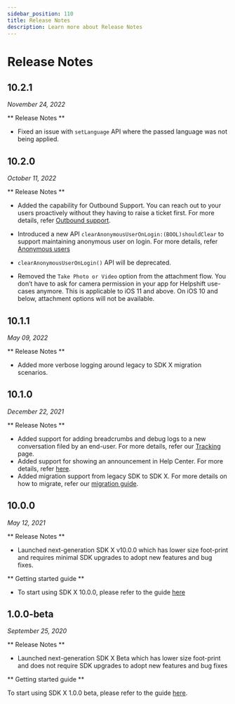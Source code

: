 ```yaml
---
sidebar_position: 110
title: Release Notes
description: Learn more about Release Notes
---
```






# Release Notes

<Intro>




</Intro>



<LatestSdkVersion>

## 10.2.1 
<DownloadButton text="Download SDK" link="[% sdkx_ios.sdk_url %]" classes="mb-4" />

_November 24, 2022_


</LatestSdkVersion>

** Release Notes **

* Fixed an issue with `setLanguage` API where the passed language was not being applied.

## 10.2.0
_October 11, 2022_

** Release Notes **

* Added the capability for Outbound Support. You can reach out to your users proactively without they having to raise a ticket first. For more details, refer [Outbound support](/sdkx_ios/outbound-support).

* Introduced a new API `clearAnonymousUserOnLogin:(BOOL)shouldClear` to support maintaining anonymous user on login. For more details, refer [Anonymous users](/sdkx_ios/users#anonymous-users)

* `clearAnonymousUserOnLogin()` API will be deprecated.

* Removed the `Take Photo or Video` option from the attachment flow. You don’t have to ask for camera permission in your app for Helpshift use-cases anymore. This is applicable to iOS 11 and above. On iOS 10 and below, attachment options will not be available.

## 10.1.1
_May 09, 2022_

** Release Notes **

* Added more verbose logging around legacy to SDK X migration scenarios.

## 10.1.0
_December 22, 2021_

** Release Notes **

* Added support for adding breadcrumbs and debug logs to a new conversation filed by an end-user. For more details, refer our [Tracking](/sdkx_ios/tracking) page.
* Added support for showing an announcement in Help Center. For more details, refer [here](https://support.helpshift.com/hc/en/13-helpshift-technical-support/faq/643-help-center-procedures-prepare-an-announcement/).
* Added migration support from legacy SDK to SDK X. For more details on how to migrate, refer our [migration guide](/sdkx_ios/migration-guide).


## 10.0.0
_May 12, 2021_

** Release Notes **

* Launched next-generation SDK X v10.0.0 which has lower size foot-print and requires minimal SDK upgrades to adopt new features and bug fixes.

** Getting started guide **

* To start using SDK X 10.0.0, please refer to the guide [here](/sdkx_ios/getting-started)


## 1.0.0-beta
_September 25, 2020_

** Release Notes **

* Launched next-generation SDK X Beta which has lower size foot-print and does not require SDK upgrades to adopt new features and bug fixes

** Getting started guide **

To start using SDK X 1.0.0 beta, please refer to the guide [here](/sdkx_ios/getting-started/).
